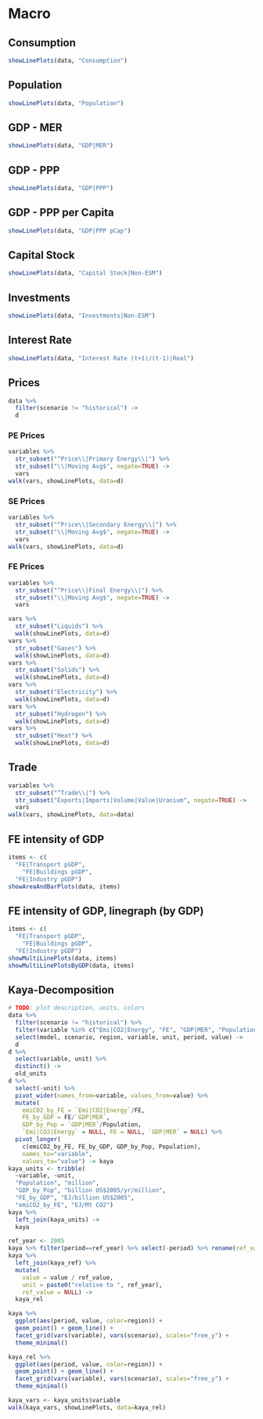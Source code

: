 # Macro


## Consumption

```r
showLinePlots(data, "Consumption")
```


## Population

```r
showLinePlots(data, "Population")
```

## GDP - MER

```r
showLinePlots(data, "GDP|MER")
```


## GDP - PPP

```r
showLinePlots(data, "GDP|PPP")
```

## GDP - PPP per Capita

```r
showLinePlots(data, "GDP|PPP pCap")
```

## Capital Stock


```r
showLinePlots(data, "Capital Stock|Non-ESM")
```

## Investments

```r
showLinePlots(data, "Investments|Non-ESM")
```


## Interest Rate

```r
showLinePlots(data, "Interest Rate (t+1)/(t-1)|Real")
```

## Prices

```r
data %>% 
  filter(scenario != "historical") ->
  d
```


### PE Prices

```r
variables %>% 
  str_subset("^Price\\|Primary Energy\\|") %>% 
  str_subset("\\|Moving Avg$", negate=TRUE) ->
  vars
walk(vars, showLinePlots, data=d)
```

### SE Prices


```r
variables %>% 
  str_subset("^Price\\|Secondary Energy\\|") %>% 
  str_subset("\\|Moving Avg$", negate=TRUE) ->
  vars
walk(vars, showLinePlots, data=d)
```

### FE Prices

```r
variables %>% 
  str_subset("^Price\\|Final Energy\\|") %>% 
  str_subset("\\|Moving Avg$", negate=TRUE) ->
  vars

vars %>% 
  str_subset("Liquids") %>% 
  walk(showLinePlots, data=d)
vars %>% 
  str_subset("Gases") %>% 
  walk(showLinePlots, data=d)
vars %>% 
  str_subset("Solids") %>% 
  walk(showLinePlots, data=d)
vars %>% 
  str_subset("Electricity") %>% 
  walk(showLinePlots, data=d)
vars %>% 
  str_subset("Hydrogen") %>% 
  walk(showLinePlots, data=d)
vars %>% 
  str_subset("Heat") %>% 
  walk(showLinePlots, data=d)
``` 

## Trade

```r
variables %>% 
  str_subset("^Trade\\|") %>% 
  str_subset("Exports|Imports|Volume|Value|Uranium", negate=TRUE) ->
  vars
walk(vars, showLinePlots, data=data)
```

## FE intensity of GDP

```r
items <- c(
  "FE|Transport pGDP",
	"FE|Buildings pGDP",
  "FE|Industry pGDP")
showAreaAndBarPlots(data, items)
```

## FE intensity of GDP, linegraph (by GDP)

```r
items <- c(
  "FE|Transport pGDP",
	"FE|Buildings pGDP",
  "FE|Industry pGDP")
showMultiLinePlots(data, items)
showMultiLinePlotsByGDP(data, items)
```

## Kaya-Decomposition

```r
# TODO: plot description, units, colors
data %>% 
  filter(scenario != "historical") %>% 
  filter(variable %in% c("Emi|CO2|Energy", "FE", "GDP|MER", "Population")) %>% 
  select(model, scenario, region, variable, unit, period, value) ->
  d
d %>% 
  select(variable, unit) %>% 
  distinct() ->
  old_units
d %>% 
  select(-unit) %>% 
  pivot_wider(names_from=variable, values_from=value) %>% 
  mutate(
    emiCO2_by_FE = `Emi|CO2|Energy`/FE,
    FE_by_GDP = FE/`GDP|MER`,
    GDP_by_Pop = `GDP|MER`/Population,
    `Emi|CO2|Energy` = NULL, FE = NULL, `GDP|MER` = NULL) %>% 
  pivot_longer(
    c(emiCO2_by_FE, FE_by_GDP, GDP_by_Pop, Population), 
    names_to="variable",
    values_to="value") -> kaya
kaya_units <- tribble(
  ~variable, ~unit,
  "Population", "million",
  "GDP_by_Pop", "billion US$2005/yr/million",
  "FE_by_GDP", "EJ/billion US$2005",
  "emiCO2_by_FE", "EJ/Mt CO2")
kaya %>%
  left_join(kaya_units) ->
  kaya

ref_year <- 2005
kaya %>% filter(period==ref_year) %>% select(-period) %>% rename(ref_value=value) -> kaya_ref
kaya %>% 
  left_join(kaya_ref) %>% 
  mutate(
    value = value / ref_value,
    unit = paste0("relative to ", ref_year),
    ref_value = NULL) ->
  kaya_rel
```


```r
kaya %>% 
  ggplot(aes(period, value, color=region)) + 
  geom_point() + geom_line() +
  facet_grid(vars(variable), vars(scenario), scales="free_y") + 
  theme_minimal()

kaya_rel %>% 
  ggplot(aes(period, value, color=region)) + 
  geom_point() + geom_line() +
  facet_grid(vars(variable), vars(scenario), scales="free_y") + 
  theme_minimal()
```

```r
kaya_vars <- kaya_units$variable
walk(kaya_vars, showLinePlots, data=kaya_rel)
```

